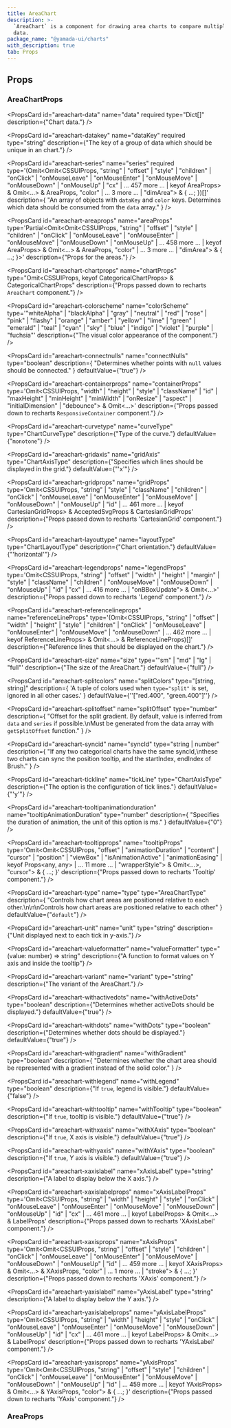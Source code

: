 ```yaml
---
title: AreaChart
description: >-
  `AreaChart` is a component for drawing area charts to compare multiple sets of
  data.
package_name: "@yamada-ui/charts"
with_description: true
tab: Props
---
```


## Props

### AreaChartProps

<PropsCard
  id="areachart-data"
  name="data"
  required
  type="Dict[]"
  description={"Chart data."}
/>

<PropsCard
  id="areachart-datakey"
  name="dataKey"
  required
  type="string"
  description={"The key of a group of data which should be unique in an chart."}
/>

<PropsCard
  id="areachart-series"
  name="series"
  required
  type='(Omit<Omit<CSSUIProps, "string" | "offset" | "style" | "children" | "onClick" | "onMouseLeave" | "onMouseEnter" | "onMouseMove" | "onMouseDown" | "onMouseUp" | "cx" | ... 457 more ... | keyof AreaProps> & Omit<...> & AreaProps, "color" | ... 3 more ... | "dimArea"> & { ...; })[]'
  description={
    "An array of objects with `dataKey` and `color` keys. Determines which data should be consumed from the `data` array."
  }
/>

<PropsCard
  id="areachart-areaprops"
  name="areaProps"
  type='Partial<Omit<Omit<CSSUIProps, "string" | "offset" | "style" | "children" | "onClick" | "onMouseLeave" | "onMouseEnter" | "onMouseMove" | "onMouseDown" | "onMouseUp" | ... 458 more ... | keyof AreaProps> & Omit<...> & AreaProps, "color" | ... 3 more ... | "dimArea"> & { ...; }>'
  description={"Props for the areas."}
/>

<PropsCard
  id="areachart-chartprops"
  name="chartProps"
  type="Omit<CSSUIProps, keyof CategoricalChartProps> &
  CategoricalChartProps"
  description={"Props passed down to recharts `AreaChart` component."}
/>

<PropsCard
  id="areachart-colorscheme"
  name="colorScheme"
  type='"whiteAlpha" | "blackAlpha" | "gray" | "neutral" | "red" | "rose" | "pink" | "flashy" | "orange" | "amber" | "yellow" | "lime" | "green" | "emerald" | "teal" | "cyan" | "sky" | "blue" | "indigo" | "violet" | "purple" | "fuchsia"'
  description={"The visual color appearance of the component."}
/>

<PropsCard
  id="areachart-connectnulls"
  name="connectNulls"
  type="boolean"
  description={
    "Determines whether points with `null` values should be connected."
  }
  defaultValue={"true"}
/>

<PropsCard
  id="areachart-containerprops"
  name="containerProps"
  type='Omit<CSSUIProps, "width" | "height" | "style" | "className" | "id" | "maxHeight" | "minHeight" | "minWidth" | "onResize" | "aspect" | "initialDimension" | "debounce"> & Omit<...>'
  description={"Props passed down to recharts `ResponsiveContainer` component."}
/>

<PropsCard
  id="areachart-curvetype"
  name="curveType"
  type="ChartCurveType"
  description={"Type of the curve."}
  defaultValue={"`monotone`"}
/>

<PropsCard
  id="areachart-gridaxis"
  name="gridAxis"
  type="ChartAxisType"
  description={"Specifies which lines should be displayed in the grid."}
  defaultValue={"'x'"}
/>

<PropsCard
  id="areachart-gridprops"
  name="gridProps"
  type='Omit<CSSUIProps, "string" | "style" | "className" | "children" | "onClick" | "onMouseLeave" | "onMouseEnter" | "onMouseMove" | "onMouseDown" | "onMouseUp" | "id" | ... 461 more ... | keyof CartesianGridProps> & AcceptedSvgProps & CartesianGridProps'
  description={"Props passed down to recharts 'CartesianGrid' component."}
/>

<PropsCard
  id="areachart-layouttype"
  name="layoutType"
  type="ChartLayoutType"
  description={"Chart orientation."}
  defaultValue={"'horizontal'"}
/>

<PropsCard
  id="areachart-legendprops"
  name="legendProps"
  type='Omit<CSSUIProps, "string" | "offset" | "width" | "height" | "margin" | "style" | "className" | "children" | "onMouseMove" | "onMouseDown" | "onMouseUp" | "id" | "cx" | ... 416 more ... | "onBBoxUpdate"> & Omit<...>'
  description={"Props passed down to recharts 'Legend' component."}
/>

<PropsCard
  id="areachart-referencelineprops"
  name="referenceLineProps"
  type='(Omit<CSSUIProps, "string" | "offset" | "width" | "height" | "style" | "children" | "onClick" | "onMouseLeave" | "onMouseEnter" | "onMouseMove" | "onMouseDown" | ... 462 more ... | keyof ReferenceLineProps> & Omit<...> & ReferenceLineProps)[]'
  description={"Reference lines that should be displayed on the chart."}
/>

<PropsCard
  id="areachart-size"
  name="size"
  type='"sm" | "md" | "lg" | "full"'
  description={"The size of the AreaChart."}
  defaultValue={"full"}
/>

<PropsCard
  id="areachart-splitcolors"
  name="splitColors"
  type="[string, string]"
  description={
    'A tuple of colors used when `type="split"` is set, ignored in all other cases.'
  }
  defaultValue={'\'["red.400", "green.400"]\''}
/>

<PropsCard
  id="areachart-splitoffset"
  name="splitOffset"
  type="number"
  description={
    "Offset for the split gradient. By default, value is inferred from `data` and `series` if possible.\nMust be generated from the data array with `getSplitOffset` function."
  }
/>

<PropsCard
  id="areachart-syncid"
  name="syncId"
  type="string | number"
  description={
    "If any two categorical charts have the same syncId,\nthese two charts can sync the position tooltip, and the startIndex, endIndex of Brush."
  }
/>

<PropsCard
  id="areachart-tickline"
  name="tickLine"
  type="ChartAxisType"
  description={"The option is the configuration of tick lines."}
  defaultValue={"'y'"}
/>

<PropsCard
  id="areachart-tooltipanimationduration"
  name="tooltipAnimationDuration"
  type="number"
  description={
    "Specifies the duration of animation, the unit of this option is ms."
  }
  defaultValue={"0"}
/>

<PropsCard
  id="areachart-tooltipprops"
  name="tooltipProps"
  type='Omit<Omit<CSSUIProps, "offset" | "animationDuration" | "content" | "cursor" | "position" | "viewBox" | "isAnimationActive" | "animationEasing" | keyof Props<any, any> | ... 11 more ... | "wrapperStyle"> & Omit<...>, "cursor"> & { ...; }'
  description={"Props passed down to recharts 'Tooltip' component."}
/>

<PropsCard
  id="areachart-type"
  name="type"
  type="AreaChartType"
  description={
    "Controls how chart areas are positioned relative to each other.\n\n\nControls how chart areas are positioned relative to each other"
  }
  defaultValue={"`default`"}
/>

<PropsCard
  id="areachart-unit"
  name="unit"
  type="string"
  description={"Unit displayed next to each tick in y-axis."}
/>

<PropsCard
  id="areachart-valueformatter"
  name="valueFormatter"
  type="(value: number) => string"
  description={"A function to format values on Y axis and inside the tooltip"}
/>

<PropsCard
  id="areachart-variant"
  name="variant"
  type="string"
  description={"The variant of the AreaChart."}
/>

<PropsCard
  id="areachart-withactivedots"
  name="withActiveDots"
  type="boolean"
  description={"Determines whether activeDots should be displayed."}
  defaultValue={"true"}
/>

<PropsCard
  id="areachart-withdots"
  name="withDots"
  type="boolean"
  description={"Determines whether dots should be displayed."}
  defaultValue={"true"}
/>

<PropsCard
  id="areachart-withgradient"
  name="withGradient"
  type="boolean"
  description={
    "Determines whether the chart area should be represented with a gradient instead of the solid color."
  }
/>

<PropsCard
  id="areachart-withlegend"
  name="withLegend"
  type="boolean"
  description={"If `true`, legend is visible."}
  defaultValue={"false"}
/>

<PropsCard
  id="areachart-withtooltip"
  name="withTooltip"
  type="boolean"
  description={"If `true`, tooltip is visible."}
  defaultValue={"true"}
/>

<PropsCard
  id="areachart-withxaxis"
  name="withXAxis"
  type="boolean"
  description={"If `true`, X axis is visible."}
  defaultValue={"true"}
/>

<PropsCard
  id="areachart-withyaxis"
  name="withYAxis"
  type="boolean"
  description={"If `true`, Y axis is visible."}
  defaultValue={"true"}
/>

<PropsCard
  id="areachart-xaxislabel"
  name="xAxisLabel"
  type="string"
  description={"A label to display below the X axis."}
/>

<PropsCard
  id="areachart-xaxislabelprops"
  name="xAxisLabelProps"
  type='Omit<CSSUIProps, "string" | "width" | "height" | "style" | "onClick" | "onMouseLeave" | "onMouseEnter" | "onMouseMove" | "onMouseDown" | "onMouseUp" | "id" | "cx" | ... 461 more ... | keyof LabelProps> & Omit<...> & LabelProps'
  description={"Props passed down to recharts 'XAxisLabel' component."}
/>

<PropsCard
  id="areachart-xaxisprops"
  name="xAxisProps"
  type='Omit<Omit<CSSUIProps, "string" | "offset" | "style" | "children" | "onClick" | "onMouseLeave" | "onMouseEnter" | "onMouseMove" | "onMouseDown" | "onMouseUp" | "id" | ... 459 more ... | keyof XAxisProps> & Omit<...> & XAxisProps, "color" | ... 1 more ... | "stroke"> & { ...; }'
  description={"Props passed down to recharts 'XAxis' component."}
/>

<PropsCard
  id="areachart-yaxislabel"
  name="yAxisLabel"
  type="string"
  description={"A label to display below the Y axis."}
/>

<PropsCard
  id="areachart-yaxislabelprops"
  name="yAxisLabelProps"
  type='Omit<CSSUIProps, "string" | "width" | "height" | "style" | "onClick" | "onMouseLeave" | "onMouseEnter" | "onMouseMove" | "onMouseDown" | "onMouseUp" | "id" | "cx" | ... 461 more ... | keyof LabelProps> & Omit<...> & LabelProps'
  description={"Props passed down to recharts 'YAxisLabel' component."}
/>

<PropsCard
  id="areachart-yaxisprops"
  name="yAxisProps"
  type='Omit<Omit<CSSUIProps, "string" | "offset" | "style" | "children" | "onClick" | "onMouseLeave" | "onMouseEnter" | "onMouseMove" | "onMouseDown" | "onMouseUp" | "id" | ... 459 more ... | keyof YAxisProps> & Omit<...> & YAxisProps, "color"> & { ...; }'
  description={"Props passed down to recharts 'YAxis' component."}
/>

### AreaProps

<PropsCard
  id="area-activedot"
  name="activeDot"
  type='Omit<Omit<Props, "ref">, "_hover" | "_nativeHover" | "_active" | "_nativeActive" | "_target" | "_notTarget" | "_nativeTarget" | "_focus" | "_nativeFocus" | "_focusVisible" | ... 61 more ... | keyof StyleProps> & StyleProps & PseudoProps'
/>

<PropsCard
  id="area-color"
  name="color"
  type='UIValue<"border" | "link" | Color | "current" | "focus" | "whiteAlpha.50" | "whiteAlpha.100" | "whiteAlpha.200" | "whiteAlpha.300" | "whiteAlpha.400" | "whiteAlpha.500" | ... 318 more ... | "secondary.950">'
/>

<PropsCard
  id="area-dimarea"
  name="dimArea"
  type='Partial<Omit<Omit<CSSUIProps, "string" | "offset" | "style" | "children" | "onClick" | "onMouseLeave" | "onMouseEnter" | "onMouseMove" | "onMouseDown" | "onMouseUp" | ... 458 more ... | keyof AreaProps> & Omit<...> & AreaProps, "color" | ... 3 more ... | "dimArea"> & { ...; }>'
/>

<PropsCard
  id="area-dimdot"
  name="dimDot"
  type='Omit<Omit<Props, "ref">, "_hover" | "_nativeHover" | "_active" | "_nativeActive" | "_target" | "_notTarget" | "_nativeTarget" | "_focus" | "_nativeFocus" | "_focusVisible" | ... 61 more ... | keyof StyleProps> & StyleProps & PseudoProps'
/>

<PropsCard
  id="area-dot"
  name="dot"
  type='Omit<Omit<Props, "ref">, "_hover" | "_nativeHover" | "_active" | "_nativeActive" | "_target" | "_notTarget" | "_nativeTarget" | "_focus" | "_nativeFocus" | "_focusVisible" | ... 61 more ... | keyof StyleProps> & StyleProps & PseudoProps'
/>
